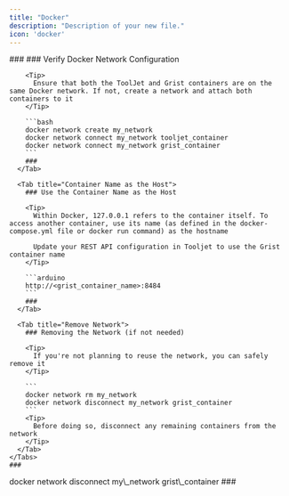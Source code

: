 ```yaml
---
title: "Docker"
description: "Description of your new file."
icon: 'docker'
---
```


<AccordionGroup>
  <Accordion title="Docker Network" defaultOpen={false} icon="docker">
    ###
    <Tabs>
      <Tab title="Network">
        ### Verify Docker Network Configuration

        <Tip>
          Ensure that both the ToolJet and Grist containers are on the same Docker network. If not, create a network and attach both containers to it
        </Tip>

        ```bash
        docker network create my_network
        docker network connect my_network tooljet_container
        docker network connect my_network grist_container
        ```
        ###
      </Tab>

      <Tab title="Container Name as the Host">
        ### Use the Container Name as the Host

        <Tip>
          Within Docker, 127.0.0.1 refers to the container itself. To access another container, use its name (as defined in the docker-compose.yml file or docker run command) as the hostname

          Update your REST API configuration in Tooljet to use the Grist container name
        </Tip>

        ```arduino
        http://<grist_container_name>:8484
        ```
        ###
      </Tab>

      <Tab title="Remove Network">
        ### Removing the Network (if not needed)

        <Tip>
          If you're not planning to reuse the network, you can safely remove it
        </Tip>

        ```
        docker network rm my_network
        docker network disconnect my_network grist_container
        ```
        <Tip>
          Before doing so, disconnect any remaining containers from the network
        </Tip>
      </Tab>
    </Tabs>
    ###
  </Accordion>

  <Accordion title="New Accordion" defaultOpen="false">
    docker network disconnect my\_network grist\_container
    ###
  </Accordion>
</AccordionGroup>